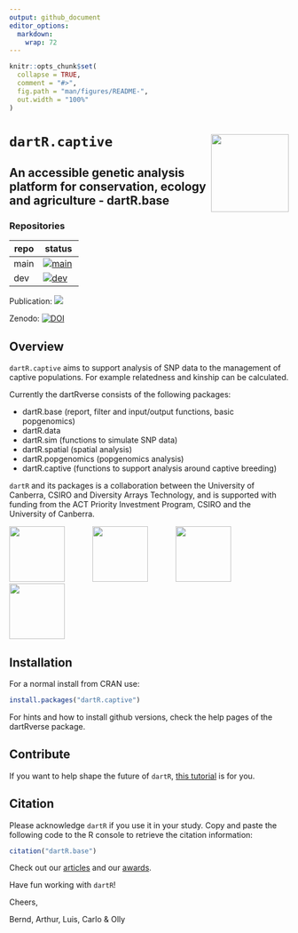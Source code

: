 ---
output: github_document
editor_options: 
  markdown: 
    wrap: 72
---

<!-- README.md is generated from README.Rmd. Please edit that file -->

```{r, include = FALSE}
knitr::opts_chunk$set(
  collapse = TRUE,
  comment = "#>",
  fig.path = "man/figures/README-",
  out.width = "100%"
)
```

# `dartR.captive` <a href="https://green-striped-gecko.github.io/dartR/"><img src="man/figures/dartRlogo.png" align="right" height="140"/></a>

## An accessible genetic analysis platform for conservation, ecology and agriculture - dartR.base

<!-- badges: start -->

### Repositories
| repo | status |
|------|--------|
| main |[![main](https://github.com/green-striped-gecko/dartR.captive/actions/workflows/check-standard.yml/badge.svg?branch=main)](https://github.com/green-striped-gecko/dartR.captive/actions/workflows/check-standard.yml)|
| dev |[![dev](https://github.com/green-striped-gecko/dartR.captive/actions/workflows/check-standard.yml/badge.svg?branch=dev)](https://github.com/green-striped-gecko/dartR.captive/actions/workflows/check-standard.yml) |

Publication:
[![](https://img.shields.io/badge/doi-10.1111/1755--0998.12745-00cccc.svg)](https://doi.org/10.1111/1755-0998.12745)

Zenodo:
[![DOI](https://zenodo.org/badge/86640709.svg)](https://zenodo.org/badge/latestdoi/86640709)


<!-- badges: end -->

## Overview

`dartR.captive` aims to support analysis of SNP data to the management of captive populations. For example relatedness and kinship can be calculated.

Currently the dartRverse consists of the following packages:

-   dartR.base   (report, filter and input/output functions, basic popgenomics)
-   dartR.data
-   dartR.sim     (functions to simulate SNP data)
-   dartR.spatial (spatial analysis)
-   dartR.popgenomics (popgenomics analysis)
-   dartR.captive (functions to support analysis around captive breeding)

`dartR` and its packages is a collaboration between the University of Canberra, CSIRO and
Diversity Arrays Technology, and is supported with funding from the ACT
Priority Investment Program, CSIRO and the University of Canberra.

<p align="center">

<img src="man/figures/UC.png" height="100"/>    
<img src="man/figures/csiro_logo.png" height="100"/>    
<img src="man/figures/DArT-removebg-preview.png" height="100"/>    
<img src="man/figures/ACT.png" height="100"/>

</p>

## Installation

For a normal install from CRAN use:
```{r, eval=FALSE}
install.packages("dartR.captive")
```


For hints and how to install github versions, check the help pages of the dartRverse package.

## Contribute

If you want to help shape the future of `dartR`, [this
tutorial](http://georges.biomatix.org/storage/app/media/uploaded-files/Tutorial_0_dartR_for_the_Developer_2.0_19-Feb-22.pdf)
is for you.

## Citation

Please acknowledge `dartR` if you use it in your study. Copy and paste
the following code to the R console to retrieve the citation
information:

```{r, eval = FALSE}
citation("dartR.base")
```

Check out our
[articles](https://github.com/green-striped-gecko/dartR/wiki/dartR-team-publications)
and our
[awards](https://github.com/green-striped-gecko/dartR/wiki/dartR-awards).

Have fun working with `dartR`!

Cheers,

Bernd, Arthur, Luis, Carlo & Olly
